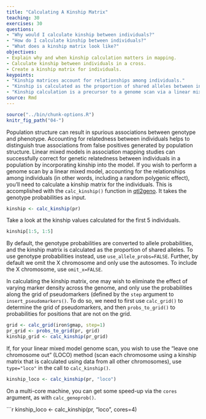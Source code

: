 ```yaml
---
title: "Calculating A Kinship Matrix"
teaching: 30
exercises: 30
questions:
- "Why would I calculate kinship between individuals?"
- "How do I calculate kinship between individuals?"
- "What does a kinship matrix look like?"
objectives:
- Explain why and when kinship calculation matters in mapping.
- Calculate kinship between individuals in a cross.
- Create a kinship matrix for individuals.
keypoints:
- "Kinship matrices account for relationships among individuals."
- "Kinship is calculated as the proportion of shared alleles between individuals."
- "Kinship calculation is a precursor to a genome scan via a linear mixed model."
source: Rmd
---
```


```r
source("../bin/chunk-options.R")
knitr_fig_path("04-")
```

Population structure can result in spurious associations between genotype and phenotype. Accounting for relatedness between individuals helps to distinguish true associations from false positives generated by population structure. Linear mixed models in association mapping studies can successfully correct for genetic relatedness between individuals in a population by incorporating kinship into the model. If you wish to perform a genome scan by a linear mixed model, accounting for the relationships among individuals (in other words, including a random polygenic effect), you'll need to calculate a kinship matrix for the individuals. This is accomplished with the `calc_kinship()` function in
[qtl2geno](https://github.com/rqtl/qtl2geno). It takes the genotype probabilities as input.

```r
kinship <- calc_kinship(pr)
```

Take a look at the kinship values calculated for the first 5 individuals.

```r
kinship[1:5, 1:5]
```

By default, the genotype probabilities are converted to allele probabilities, and the kinship matrix is calculated as the proportion of shared alleles. To use genotype probabilities instead, use `use_allele_probs=FALSE`. Further, by default we omit the X chromosome and only use the autosomes. To include the X chromosome, use `omit_x=FALSE`.

In calculating the kinship matrix, one may wish to eliminate the effect of varying marker density across the genome, and only use the probabilities along the grid of pseudomarkers (defined by the `step` argument to `insert_pseudomarkers()`. To do so, we need to first use `calc_grid()` to determine the grid of pseudomarkers, and then `probs_to_grid()` to probabilities for positions that are not on the
grid.

```r
grid <- calc_grid(iron$gmap, step=1)
pr_grid <- probs_to_grid(pr, grid)
kinship_grid <- calc_kinship(pr_grid)
```

If, for your linear mixed model genome scan, you wish to use the "leave one chromosome out" (LOCO) method (scan each chromosome using a kinship matrix that is calculated using data from all other chromosomes), use `type="loco"` in the call to `calc_kinship()`.

```r
kinship_loco <- calc_kinship(pr, "loco")
```

On a multi-core machine, you can get some speed-up via the `cores` argument, as with `calc_genoprob()`.

```r
kinship_loco <- calc_kinship(pr, "loco", cores=4)
